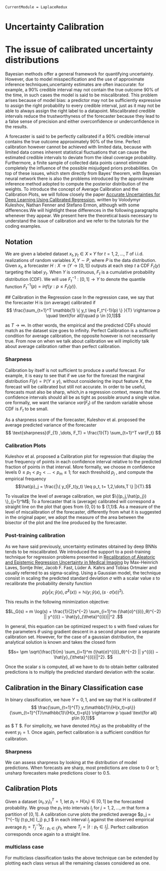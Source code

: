 

``` @meta
CurrentModule = LaplaceRedux
```

# Uncertainty Calibration

# The issue of calibrated uncertainty distributions


Bayesian methods offer a general framework for quantifying uncertainty. However, due to model misspecification and the use of approximate inference techniques,uncertainty estimates are often inaccurate: for example, a 90% credible interval may not contain the true outcome 90% of the time, in such cases the model is said to be miscalibrated.  This problem arises because of model bias: a predictor may not be sufficiently expressive to assign the right probability to every credible interval, just as it may not be able to always assign the right label to a datapoint. Miscalibrated credible intervals reduce the trustworthyness of the  forecaster because they lead to a false sense of precision  and either overconfidence or underconfidence in the results.

A forecaster is said to be perfectly calibrated if a 90% credible interval contains the true outcome approximately 90% of the time. Perfect calibration however cannot be achieved with limited data, because with limited data comes inherent statistical fluctuations that can cause the estimated credible intervals to deviate from the ideal coverage probability. Furthermore, a finite sample of collected data points cannot eliminate completely the influence of the possible misjudged priors probabilities. On top of these issues, which stem directly from Bayes' theorem, with Bayesian neural network there is also the problems introduced by the approximate inference method adopted to compute the posterior distribution of the weights.  To introduce the concept of Average Calibration and the Calibration Plots, we will follow closely the paper [Accurate Uncertainties for Deep Learning Using Calibrated Regression](https://arxiv.org/abs/1807.00263), written by Volodymyr Kuleshov, Nathan Fenner and Stefano Ermon, although with some differences.We will hightlight these differences in the following paragraphs whenever they appear. We present here the theoretical basis necessary to understand the issue of calibration and we refer to the tutorials for the coding examples.

## Notation
We are given a labeled dataset $x_t, y_t \in X \times Y$ for $t = 1, 2, ..., T$ of i.i.d. realizations of random variables $X, Y \sim P$, where $P$ is the data distribution. 
Given $x_t$, a forecaster $H : X \rightarrow (Y \rightarrow [0, 1])$ outputs at each step $t$ a CDF $F_t(y)$ targeting the label $y_t$. When $Y$ is continuous, $F_t$ is a cumulative probability distribution (CDF).  We will use $F^{−1}_t: [0, 1] → Y$ to denote the quantile function $F^{−1}_t (p) = inf\{y : p ≤ F_t(y)\}$.

 ## Calibration in the Regression case
In the regression case, we say that the forecaster H is  (on average) calibrated if
$$ \frac{\sum_{t=1}^T \mathbb{1} \{ y_t \leq F_t^{-1}(p)  \} }{T} \rightarrow p \quad \text{for all}\quad  p \in [0,1]$$

as $T \rightarrow \infty$.  In other words, the empirical and the predicted CDFs should match as the dataset size goes to infinity.
Perfect Calibration is a sufficient condition for average calibration, the opposite however is not necessarily true.
From now on when we talk about calibration we will implicitly talk about average calibration rather than perfect calibration. 


### Sharpness 
Calibration by itself is not sufficient to produce a useful forecast. For example, it is easy to see that if we use for the forecast the marginal distribution $F(y) = \mathbb{P}(Y ≤ y)$, without considering the input feature $X$, the forecast will be calibrated but still not accurate. In order to be useful, forecasts must also be sharp, which,in a regression context, means that the confidence intervals should all be as tight as possible around a single value. ore formally, we want the variance $var(F_t)$ of the random variable whose CDF is $F_t$ to be small.

As  a sharpness score of the forecaster, Kuleshov et al. proposed the average predicted variance of the forecaster
$$ \text{sharpness}(F_{1} ,\dots, F_T) = \frac{1}{T} \sum_{t=1}^T var{F_t} $$ 


### Calibration Plots 
Kuleshov et al. proposed a Calibration plot for regression that display the true frequency of points in each confidence interval relative to the predicted fraction of points in that interval.
More formally, we choose $m$ confidence levels $0 ≤ p_1 < p_2 < . . . < p_m ≤ 1$; for each threshold $p_j$ , and compute the empirical frequency
$$\hat{p}_j = \frac{|\{ y_t|F_t(y_t) \leq p_t, t= 1,2,\dots,T    \} |}{T}.$$

To visualize the level of average calibration, we plot $\{(p_j,\hat{p_j}) \}_{j=1}^M$;  To a forecaster that is (average) calibrated  will correspond a straight line on the plot that goes from $\{0,0\}$ to $ \{1,1\}$. 
As a measure of the level of miscalibration of the forecaster, differently from what it is suggested in the original paper, we adopt the measure of the area between the bisector of the plot and the line produced by the forecaster.

 
### Post-training calibration
As we  have said previously, uncertainty estimates obtained by deep BNNs tends to be miscalibrated. We introduced the support to a post-training technique for regression problems presented in  [Recalibration of Aleatoric and Epistemic Regression Uncertainty in Medical Imaging](https://arxiv.org/abs/2104.12376)
by Max-Heinrich Laves, Sontje Ihler, Jacob F. Fast, Lüder A. Kahrs and Tobias Ortmaier and usually referred to as sigma-scaling. Using a Gaussian model, the technique consist in scaling the predicted standard deviation $\sigma$ with a scalar value $s$ to recalibrate the probability density function
$$p(y|x; \hat{y}(x), \hat{σ}^2(x)) = \mathbb{N}( y; \hat{y}(x),(s  \cdot  \hat{σ}(x))^2 ) .$$ 

This results in the following minimization objective:

$$L_G(s) = m \log(s) + \frac{1}{2}s^{−2} \sum_{i=1}^m (\hat{σ}^{(i)}_θ)^{−2} || y^{(i)} − \hat{y}_{\theta}^{(i)}||^2 .$$

In general, this equation can be optimized  respect to s with fixed values for the parameters $\theta$ using gradient descent in a second phase over a separate calibration set.  However, for the case of a gaussian distribution, the analytical solution is known  and takes the closed form

$$s= \pm \sqrt{\frac{1}{m} \sum_{i=1}^m (\hat{σ}^{(i)}_θ)^{−2} || y^{(i)} − \hat{y}_{\theta}^{(i)}||^2}. $$

Once the scalar $s$ is computed, all we have to do to obtain better calibrated predictions is to multiply the predicted standard deviation with the scalar.





## Calibration in the Binary Classification case
In binary classification, we have $Y = {0, 1}$, and we say that H is calibrated if 
$$ \frac{\sum_{t=1}^{T} y_t\mathbb{1}\{H(x_t)=p\}}{\sum_{t=1}^{T}\mathbb{1}\{H(x_t)=p\}} \rightarrow p \quad \text{for all} p\in [0,1]$$
as $ T \rightarrow \infty$. For simplicity, we have denoted  $H(x_t)$ as the probability of the event $y_t=1$. Once again, perfect calibration is a sufficient condition for calibration.


### Sharpness 
We can  assess sharpness by looking at the distribution of model predictions. When forecasts are sharp, most
predictions are close to $0$ or $1$; unsharp forecasters make predictions closer to $0.5$.


## Calibration Plots
 Given a dataset ${(x_t, y_t)}^T_t=1$, let $p_t = H(x_t) ∈ [0, 1]$ be the forecasted probability. We group the $p_t$ into intervals $I_j$ for
$j = 1, 2, ..., m$ that form a partition of $[0, 1]$.
A calibration curve plots the predicted average $p_j = T^{−1}_j \sum_{t:p_t∈ I_j} p_t $ in each interval $I_j$ against the observed empirical average 
$p_j = T^{−1}_j \sum_{t:p_t ∈ I_j}y_t$, where $T_j = |{t : p_t ∈ I_j}|$. Perfect calibration corresponds once again to a straight line.



### multiclass case
For multiclass classification tasks the above technique can be extended by plotting each class versus all the remaining classes considered as one.
